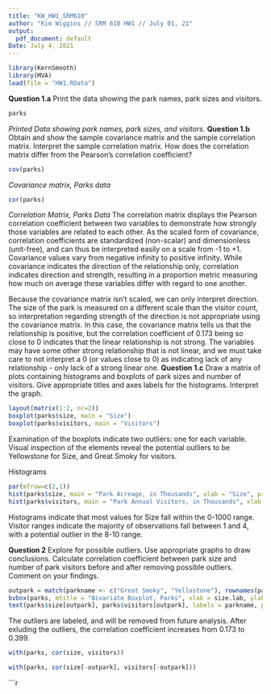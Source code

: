 ```yaml
---
title: "KW_HW1_SRM610"
author: "Kim Wiggins // SRM 610 HW1 // July 01, 21"
output:
  pdf_document: default
Date: July 4, 2021
---
```


```r
library(KernSmooth)
library(MVA)
load(file = "HW1.RData")
```
**Question 1.a** \hfill\break
Print the data showing the park names, park sizes and visitors.
```r
parks
```
*Printed Data showing park names, park sizes, and visitors.*
\hfill\break\hfill\break
**Question 1.b**\hfill\break
Obtain and show the sample covariance matrix and the sample correlation matrix. Interpret the sample correlation matrix. How does the correlation matrix differ from the Pearson's correlation coefficient?
```r
cov(parks)
```
*Covariance matrix, Parks data*
```r
cor(parks)
```
*Correlation Matrix, Parks Data*
\hfill\break\hfill\break
The correlation matrix displays the Pearson correlation coefficient between two variables to demonstrate how strongly those variables are related to each other. As the scaled form of covariance, correlation coefficients are standardized (non-scalar) and dimensionless (unit-free), and can thus be interpreted easily on a scale from -1 to +1. Covariance values vary from negative infinity to positive infinity. While covariance indicates the direction of the relationship only, correlation indicates direction and strength, resulting in a proportion metric measuring how much on average these variables differ with regard to one another. </br>

Because the covariance matrix isn't scaled, we can only interpret direction. The size of the park is measured on a different scale than the visitor count, so interpretation regarding strength of the direction is not appropriate using the covariance matrix. 
In this case, the covariance matrix tells us that the relationship is positive, but the correlation coefficient of 0.173 being so close to 0 indicates that the linear relationship is not strong. The variables may have some other strong relationship that is not linear, and we must take care to not interpret a 0 (or values close to 0) as indicating lack of any relationship - only lack of a strong linear one. 
\hfill\break\hfill\break
**Question 1.c**\hfill\break
Draw a matrix of plots containing histograms and boxplots of park sizes and number of visitors. Give appropriate titles and axes labels for the histograms. Interpret the graph.
```r
layout(matrix(1:2, nc=2))
boxplot(parks$size, main = "Size")
boxplot(parks$visitors, main = "Visitors")
```
Examination of the boxplots indicate two outliers: one for each variable. Visual inspection of the elements reveal the potential outliers to be Yellowstone for Size, and Great Smoky for visitors. 

Histograms 
```r
par(mfrow=c(2,1))
hist(parks$size, main = "Park Acreage, in Thousands", xlab = "Size", prob= T)
hist(parks$visitors, main = "Park Annual Visitors, in Thousands", xlab = "Visitors", prob = T)

```
Histograms indicate that most values for Size fall within the 0-1000 range. Visitor ranges indicate the majority of observations fall between 1 and 4, with a potential outlier in the 8-10 range. 

**Question 2**\hfill\break
Explore for possible outliers. Use appropriate graphs to draw conclusions. Calculate correlation coefficient between park size and number of park visitors before and after removing possible outliers. Comment on your findings. 

```r
outpark = match(parkname <- c("Great Smoky", "Yellostone"), rownames(parks))
bvbox(parks, mtitle = "Bivariate Boxplot, Parks", xlab = size.lab, ylab = visitors.lab)
text(parks$size[outpark], parks$visitors[outpark], labels = parkname, pos = c(2,2,4,2,2))
```
The outliers are labeled, and will be removed from future analysis. After exluding the outliers, the correlation coefficient increases from 0.173 to 0.399.

```r
with(parks, cor(size, visitors))
```
```r
with(parks, cor(size[-outpark], visitors[-outpark]))
```

```r
